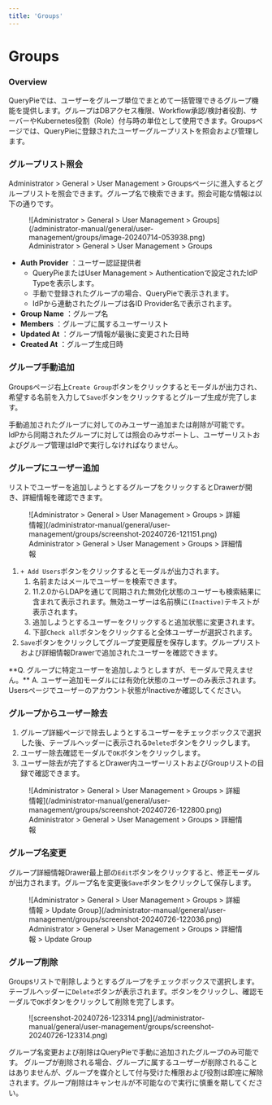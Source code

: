 ```yaml
---
title: 'Groups'
---
```



# Groups

### Overview

QueryPieでは、ユーザーをグループ単位でまとめて一括管理できるグループ機能を提供します。グループはDBアクセス権限、Workflow承認/検討者役割、サーバーやKubernetes役割（Role）付与時の単位として使用できます。Groupsページでは、QueryPieに登録されたユーザーグループリストを照会および管理します。


### グループリスト照会

Administrator &gt; General &gt; User Management &gt; Groupsページに進入するとグループリストを照会できます。グループ名で検索できます。照会可能な情報は以下の通りです。

<figure data-layout="center" data-align="center">
![Administrator &gt; General &gt; User Management &gt; Groups](/administrator-manual/general/user-management/groups/image-20240714-053938.png)
<figcaption>
Administrator &gt; General &gt; User Management &gt; Groups
</figcaption>
</figure>

*  **Auth Provider**  ：ユーザー認証提供者
    * QueryPieまたはUser Management > Authenticationで設定されたIdP Typeを表示します。
    * 手動で登録されたグループの場合、QueryPieで表示されます。
    * IdPから連動されたグループは各ID Provider名で表示されます。
*  **Group Name** ：グループ名
*  **Members**  ：グループに属するユーザーリスト
*  **Updated At** ：グループ情報が最後に変更された日時
*  **Created At** ：グループ生成日時


### グループ手動追加

Groupsページ右上`Create Group`ボタンをクリックするとモーダルが出力され、希望する名前を入力して`Save`ボタンをクリックするとグループ生成が完了します。

<Callout type="important">
手動追加されたグループに対してのみユーザー追加または削除が可能です。<br/>IdPから同期されたグループに対しては照会のみサポートし、ユーザーリストおよびグループ管理はIdPで実行しなければなりません。
</Callout>


### グループにユーザー追加

リストでユーザーを追加しようとするグループをクリックするとDrawerが開き、詳細情報を確認できます。

<figure data-layout="center" data-align="center">
![Administrator &gt; General &gt; User Management &gt; Groups > 詳細情報](/administrator-manual/general/user-management/groups/screenshot-20240726-121151.png)
<figcaption>
Administrator &gt; General &gt; User Management &gt; Groups > 詳細情報
</figcaption>
</figure>

1. `+ Add Users`ボタンをクリックするとモーダルが出力されます。
    1. 名前またはメールでユーザーを検索できます。
    2. 11.2.0からLDAPを通じて同期された無効化状態のユーザーも検索結果に含まれて表示されます。無効ユーザーは名前横に`(Inactive)`テキストが表示されます。
    3. 追加しようとするユーザーをクリックすると追加状態に変更されます。
    4. 下部`Check all`ボタンをクリックすると全体ユーザーが選択されます。<br/> 
2. `Save`ボタンをクリックしてグループ変更履歴を保存します。グループリストおよび詳細情報Drawerで追加されたユーザーを確認できます。

<Callout type="info">
**Q. グループに特定ユーザーを追加しようとしますが、モーダルで見えません。**
A. ユーザー追加モーダルには有効化状態のユーザーのみ表示されます。Usersページでユーザーのアカウント状態がInactiveか確認してください。
</Callout>


### グループからユーザー除去

1. グループ詳細ページで除去しようとするユーザーをチェックボックスで選択した後、テーブルヘッダーに表示される`Delete`ボタンをクリックします。
2. ユーザー除去確認モーダルで`OK`ボタンをクリックします。
3. ユーザー除去が完了するとDrawer内ユーザーリストおよびGroupリストの目録で確認できます。

<figure data-layout="center" data-align="center">
![Administrator &gt; General &gt; User Management &gt; Groups > 詳細情報](/administrator-manual/general/user-management/groups/screenshot-20240726-122800.png)
<figcaption>
Administrator &gt; General &gt; User Management &gt; Groups > 詳細情報
</figcaption>
</figure>


### グループ名変更

グループ詳細情報Drawer最上部の`Edit`ボタンをクリックすると、修正モーダルが出力されます。グループ名を変更後`Save`ボタンをクリックして保存します。

<figure data-layout="center" data-align="center">
![Administrator &gt; General &gt; User Management &gt; Groups > 詳細情報 > Update Group](/administrator-manual/general/user-management/groups/screenshot-20240726-122036.png)
<figcaption>
Administrator &gt; General &gt; User Management &gt; Groups > 詳細情報 > Update Group
</figcaption>
</figure>


### グループ削除

Groupsリストで削除しようとするグループをチェックボックスで選択します。テーブルヘッダーに`Delete`ボタンが表示されます。ボタンをクリックし、確認モーダルで`OK`ボタンをクリックして削除を完了します。

<figure data-layout="center" data-align="center">
![screenshot-20240726-123314.png](/administrator-manual/general/user-management/groups/screenshot-20240726-123314.png)
</figure>

<Callout type="info">
グループ名変更および削除はQueryPieで手動に追加されたグループのみ可能です。
</Callout>

<Callout type="important">
グループが削除される場合、グループに属するユーザーが削除されることはありませんが、グループを媒介として付与受けた権限および役割は即座に解除されます。グループ削除はキャンセルが不可能なので実行に慎重を期してください。
</Callout>
